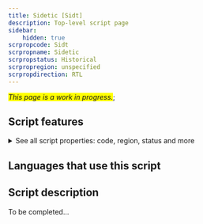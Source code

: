 ```yaml
---
title: Sidetic [Sidt]
description: Top-level script page
sidebar:
    hidden: true
scrpropcode: Sidt
scrpropname: Sidetic
scrpropstatus: Historical
scrpropregion: unspecified
scrpropdirection: RTL
---
```


<span style='background-color:yellow'>_This page is a work in progress._</span>;


## Script features

<details>
<summary> See all script properties: code, region, status and more</summary>
<ScriptInfo />
</details>

## Languages that use this script

<WsList script='Sidt' wsMax='5' />

## Script description

To be completed...

